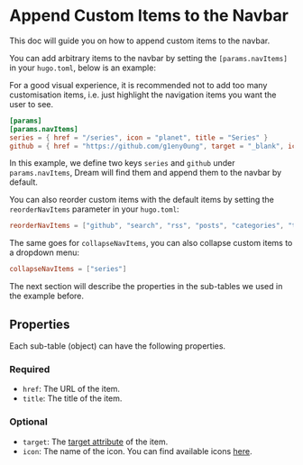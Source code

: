 
# Append Custom Items to the Navbar

This doc will guide you on how to append custom items to the navbar.

You can add arbitrary items to the navbar by setting
the `[params.navItems]` in your `hugo.toml`, below is an example:

<Callout>
  For a good visual experience, it is recommended not to add too many customisation items, i.e. just highlight the
  navigation items you want the user to see.
</Callout>

```toml
[params]
[params.navItems]
series = { href = "/series", icon = "planet", title = "Series" }
github = { href = "https://github.com/g1eny0ung", target = "_blank", icon = "logo-github", title = "GitHub" }
```

In this example, we define two keys `series` and `github` under `params.navItems`,
Dream will find them and append them to the navbar by default.

You can also reorder custom items with the default items by setting the `reorderNavItems` parameter in your `hugo.toml`:

```toml
reorderNavItems = ["github", "search", "rss", "posts", "categories", "tags", "series"]
```

The same goes for `collapseNavItems`, you can also collapse custom items to a dropdown menu:

```toml
collapseNavItems = ["series"]
```

The next section will describe the properties in the sub-tables we used in the example before.

## Properties

Each sub-table (object) can have the following properties.

### Required

- `href`: The URL of the item.
- `title`: The title of the item.

### Optional

- `target`: The [target attribute](https://developer.mozilla.org/en-US/docs/Web/HTML/Element/a#target) of the item.
- `icon`: The name of the icon. You can find available icons [here](https://ionic.io/ionicons).
